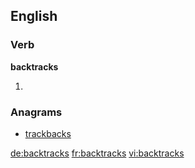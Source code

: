 ==English==

===Verb===
'''backtracks'''

# {{en-third-person singular of|backtrack}}

===Anagrams===
* [[trackbacks#English|trackbacks]]

[[de:backtracks]]
[[fr:backtracks]]
[[vi:backtracks]]